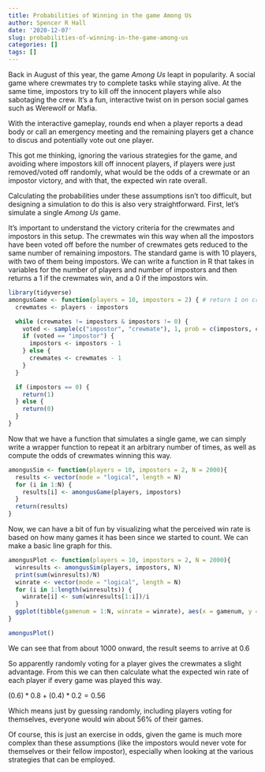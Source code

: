 ```yaml
---
title: Probabilities of Winning in the game Among Us
author: Spencer R Hall
date: '2020-12-07'
slug: probabilities-of-winning-in-the-game-among-us
categories: []
tags: []
---
```


Back in August of this year, the game *Among Us* leapt in popularity. A social game where crewmates try to complete tasks while staying alive. At the same time, impostors try to kill off the innocent players while also sabotaging the crew. It's a fun, interactive twist on in person social games such as Werewolf or Mafia.

With the interactive gameplay, rounds end when a player reports a dead body or call an emergency meeting and the remaining players get a chance to discus and potentially vote out one player.

This got me thinking, ignoring the various strategies for the game, and avoiding where impostors kill off innocent players, if players were just removed/voted off randomly, what would be the odds of a crewmate or an impostor victory, and with that, the expected win rate overall.

Calculating the probabilities under these assumptions isn't too difficult, but designing a simulation to do this is also very straightforward. First, let's simulate a single *Among Us* game.

It's important to understand the victory criteria for the crewmates and impostors in this setup. The crewmates win this way when all the impostors have been voted off before the number of crewmates gets reduced to the same number of remaining impostors. The standard game is with 10 players, with two of them being impostors. We can write a function in R that takes in variables for the number of players and number of impostors and then returns a 1 if the crewmates win, and a 0 if the impostors win.

```r
library(tidyverse)
amongusGame <- function(players = 10, impostors = 2) { # return 1 on crewmate victory
  crewmates <- players - impostors

  while (crewmates != impostors & impostors != 0) {
    voted <- sample(c("impostor", "crewmate"), 1, prob = c(impostors, crewmates))
    if (voted == "impostor") {
      impostors <- impostors - 1
    } else {
      crewmates <- crewmates - 1
    }
  }

  if (impostors == 0) {
    return(1)
  } else {
    return(0)
  }
}
```

Now that we have a function that simulates a single game, we can simply write a wrapper function to repeat it an arbitrary number of times, as well as compute the odds of crewmates winning this way.

```r
amongusSim <- function(players = 10, impostors = 2, N = 2000){
  results <- vector(mode = "logical", length = N)
  for (i in 1:N) {
    results[i] <- amongusGame(players, impostors)
  }
  return(results)
}
```

Now, we can have a bit of fun by visualizing what the perceived win rate is based on how many games it has been since we started to count. We can make a basic line graph for this.

```r
amongusPlot <- function(players = 10, impostors = 2, N = 2000){
  winresults <- amongusSim(players, impostors, N)
  print(sum(winresults)/N)
  winrate <- vector(mode = "logical", length = N)
  for (i in 1:length(winresults)) {
    winrate[i] <- sum(winresults[1:i])/i
  }
  ggplot(tibble(gamenum = 1:N, winrate = winrate), aes(x = gamenum, y = winrate )) + geom_line() + xlab("Game #") + ylab("Win Rate") + ylim(0,1)
}
```

```r
amongusPlot()
```


We can see that from about 1000 onward, the result seems to arrive at 0.6

So apparently randomly voting for a player gives the crewmates a slight advantage. From this we can then calculate what the expected win rate of each player if every game was played this way.

$(0.6)*0.8 + (0.4)*0.2 = 0.56$

Which means just by guessing randomly, including players voting for themselves, everyone would win about 56% of their games.

Of course, this is just an exercise in odds, given the game is much more complex than these assumptions (like the impostors would never vote for themselves or their fellow impostor), especially when looking at the various strategies that can be employed.